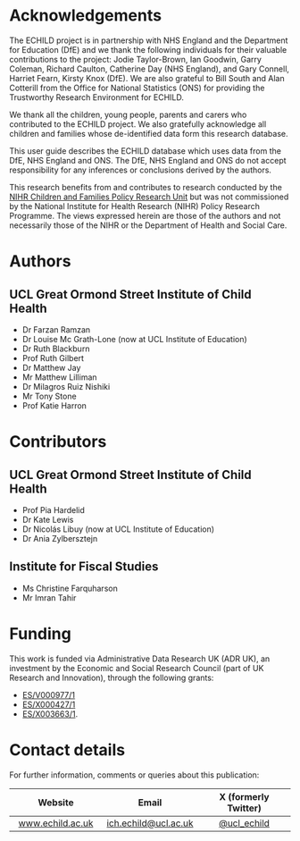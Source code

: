 # Acknowledgements {.unnumbered}

The ECHILD project is in partnership with NHS England and the Department for 
Education (DfE) and we thank the following individuals for their valuable 
contributions to the project: Jodie Taylor-Brown, Ian Goodwin, Garry Coleman, 
Richard Caulton, Catherine Day (NHS England), and Gary Connell, Harriet Fearn, 
Kirsty Knox (DfE). We are also grateful to Bill South and Alan Cotterill from 
the Office for National Statistics (ONS) for providing the Trustworthy Research 
Environment for ECHILD.

We thank all the children, young people, parents and carers who contributed to 
the ECHILD project. We also gratefully acknowledge all children and families 
whose de-identified data form this research database.

This user guide describes the ECHILD database which uses data from the DfE, 
NHS England and ONS. The DfE, NHS England and ONS do not accept responsibility 
for any inferences or conclusions derived by the authors.

This research benefits from and contributes to research conducted by the 
[NIHR Children and Families Policy Research Unit](https://www.ucl.ac.uk/children-policy-research) 
but was not commissioned by the National Institute for Health Research (NIHR) 
Policy Research Programme. The views expressed herein are those of the authors 
and not necessarily those of the NIHR or the Department of Health and Social 
Care.

# Authors

## UCL Great Ormond Street Institute of Child Health

-   Dr Farzan Ramzan
-   Dr Louise Mc Grath-Lone (now at UCL Institute of Education)
-   Dr Ruth Blackburn
-   Prof Ruth Gilbert
-   Dr Matthew Jay
-   Mr Matthew Lilliman
-   Dr Milagros Ruiz Nishiki
-   Mr Tony Stone
-   Prof Katie Harron

# Contributors

## UCL Great Ormond Street Institute of Child Health

-   Prof Pia Hardelid
-   Dr Kate Lewis
-   Dr Nicolás Libuy (now at UCL Institute of Education)
-   Dr Ania Zylbersztejn

## Institute for Fiscal Studies

-   Ms Christine Farquharson
-   Mr Imran Tahir

# Funding

This work is funded via Administrative Data Research UK (ADR UK), an investment 
by the Economic and Social Research Council (part of UK Research and 
Innovation), through the following grants:

- [ES/V000977/1](https://gtr.ukri.org/projects?ref=ES/X003663/1)
- [ES/X000427/1](https://gtr.ukri.org/projects?ref=ES/X000427/1)
- [ES/X003663/1](https://gtr.ukri.org/projects?ref=ES/X003663/1).

# Contact details

For further information, comments or queries about this publication:

| Website | Email | X (formerly Twitter) |
|:---:|:---:|:---:|
| [www.echild.ac.uk](https://www.echild.ac.uk) | [ich.echild\@ucl.ac.uk](mailto:ich.echild@ucl.ac.uk){.email} | [\@ucl_echild](https://twitter.com/ucl_echild) |

